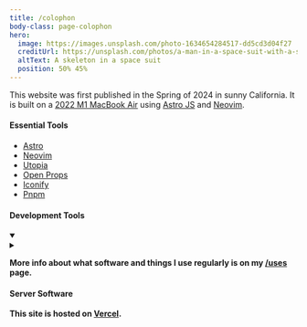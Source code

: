 ```yaml
---
title: /colophon
body-class: page-colophon
hero:
  image: https://images.unsplash.com/photo-1634654284517-dd5cd3d04f27
  creditUrl: https://unsplash.com/photos/a-man-in-a-space-suit-with-a-skull-on-his-helmet-arxIJ2pWXXc
  altText: A skeleton in a space suit
  position: 50% 45%
---
```



<AboutMe readmore={true} />

This website was first published in the Spring of 2024 in sunny California. It
is built on a [2022 M1 MacBook Air](https://www.apple.com/macbook-air/) using
[Astro JS](https://astro.build) and [Neovim](https://neovim.io).

#### Essential Tools

- [Astro](https://astro.build)
- [Neovim](https://neovim.io)
- [Utopia](https://utopia.fyi)
- [Open Props](https://open-props.style)
- [Iconify](https://iconify.design)
- [Pnpm](https://pnpm.io)

#### Development Tools

<details open>
  <summary><strong slot="summary" set:text="Production Dependencies" /></summary>
  <Licenses />
</details>

<details>
  <summary><strong slot="summary" set:text="Development Dependencies" /></summary>
  <Licenses group="dev" />
</details>

More info about what software and things I use regularly is on my
[/uses](/uses) page.

#### Server Software

This site is hosted on [Vercel](https://vercel.com).

